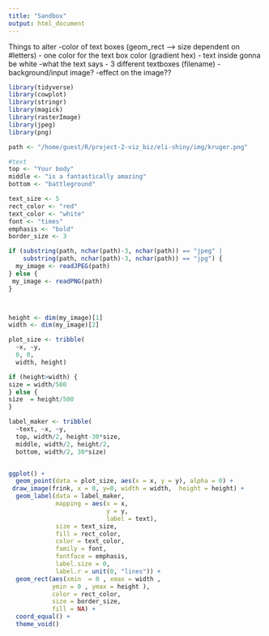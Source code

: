 ```yaml
---
title: "Sandbox"
output: html_document
---
```


Things to alter
-color of text boxes (geom_rect --> size dependent on #letters) - one color for the text box color (gradient hex) - text inside gonna be white
-what the text says - 3 different textboxes (filename)
-background/input image?
-effect on the image??


```r
library(tidyverse)
library(cowplot)
library(stringr)
library(magick)
library(rasterImage)
library(jpeg)
library(png)
```

```r
path <- "/home/guest/R/project-2-viz_biz/eli-shiny/img/kruger.png"

#text
top <- "Your body"
middle <- "is a fantastically amazing"
bottom <- "battleground"

text_size <- 5
rect_color <- "red"
text_color <- "white"
font <- "times"
emphasis <- "bold"
border_size <- 3
```

```r
if (substring(path, nchar(path)-3, nchar(path)) == "jpeg" |
    substring(path, nchar(path)-3, nchar(path)) == "jpg") {
  my_image <- readJPEG(path)
} else {
 my_image <- readPNG(path)
}



height <- dim(my_image)[1]
width <- dim(my_image)[2]

plot_size <- tribble(
  ~x, ~y,
  0, 0, 
  width, height)

if (height>width) {
size = width/500
} else {
size  = height/500
}
```

```r
label_maker <- tribble(
  ~text, ~x, ~y,
  top, width/2, height-30*size,
  middle, width/2, height/2,
  bottom, width/2, 30*size)
```

```r

```



```r
ggplot() +
  geom_point(data = plot_size, aes(x = x, y = y), alpha = 0) +
 draw_image(frink, x = 0, y=0, width = width,  height = height) +
  geom_label(data = label_maker, 
             mapping = aes(x = x, 
                           y = y, 
                           label = text),
             size = text_size,
             fill = rect_color,
             color = text_color,
             family = font,
             fontface = emphasis,
             label.size = 0,
             label.r = unit(0, "lines")) +
  geom_rect(aes(xmin  = 0 , xmax = width ,
            ymin = 0 , ymax = height ),
            color = rect_color,
            size = border_size,
            fill = NA) +
  coord_equal() +
  theme_void()

```
